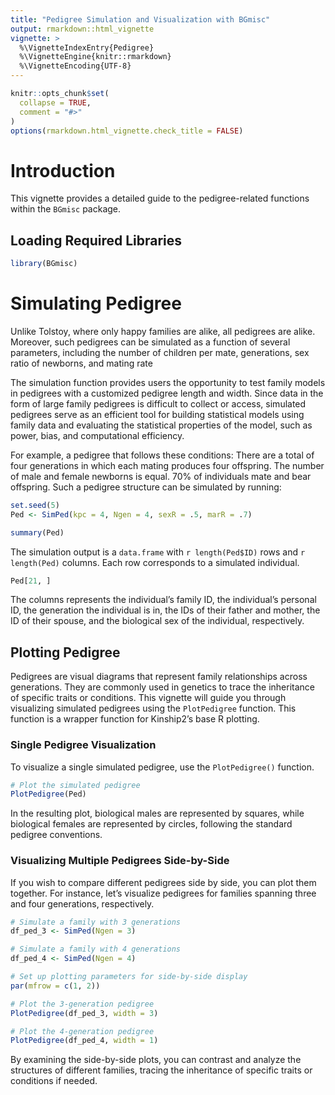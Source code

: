 ```yaml
---
title: "Pedigree Simulation and Visualization with BGmisc"
output: rmarkdown::html_vignette
vignette: >
  %\VignetteIndexEntry{Pedigree}
  %\VignetteEngine{knitr::rmarkdown}
  %\VignetteEncoding{UTF-8}
---
```


```r
knitr::opts_chunk$set(
  collapse = TRUE,
  comment = "#>"
)
options(rmarkdown.html_vignette.check_title = FALSE)
```


# Introduction

This vignette provides a detailed guide to the pedigree-related functions within the `BGmisc` package. 

## Loading Required Libraries

```r
library(BGmisc)
```

# Simulating Pedigree



Unlike Tolstoy, where only happy families are alike, all pedigrees are alike. Moreover, such pedigrees can be simulated as a function of several parameters, including the number of children per mate, generations, sex ratio of newborns, and mating rate 

The simulation function provides users the opportunity to test family models in pedigrees with a customized pedigree length and width. Since data in the form of large family pedigrees is difficult to collect or access, simulated pedigrees serve as an efficient tool for building statistical models using family data and evaluating the statistical properties of the model, such as power, bias, and computational efficiency. 

For example, a pedigree that follows these conditions: There are a total of four generations in which each mating produces four offspring. The number of male and female newborns is equal. 70% of individuals mate and bear offspring. Such a pedigree structure can be simulated by running:

```r
set.seed(5)
Ped <- SimPed(kpc = 4, Ngen = 4, sexR = .5, marR = .7)

summary(Ped)
```

The simulation output is a `data.frame` with `r length(Ped$ID)` rows and `r length(Ped)` columns. Each row corresponds to a simulated individual.

```r
Ped[21, ]
```

The columns represents the individual's family ID, the individual's personal ID, the generation the individual is in, the IDs of their father and mother, the ID of their spouse, and the biological sex of the individual, respectively.

## Plotting Pedigree


Pedigrees are visual diagrams that represent family relationships across generations. They are commonly used in genetics to trace the inheritance of specific traits or conditions. This vignette will guide you through visualizing simulated pedigrees using the `PlotPedigree` function. This function is a wrapper function for Kinship2's base R plotting.

### Single Pedigree Visualization

To visualize a single simulated pedigree, use the `PlotPedigree()` function.

```r
# Plot the simulated pedigree
PlotPedigree(Ped)
```


In the resulting plot, biological males are represented by squares, while biological females are represented by circles, following the standard pedigree conventions.

### Visualizing Multiple Pedigrees Side-by-Side

If you wish to compare different pedigrees side by side, you can plot them together. For instance, let's visualize pedigrees for families spanning three and four generations, respectively.


```r
# Simulate a family with 3 generations
df_ped_3 <- SimPed(Ngen = 3)

# Simulate a family with 4 generations
df_ped_4 <- SimPed(Ngen = 4)

# Set up plotting parameters for side-by-side display
par(mfrow = c(1, 2))

# Plot the 3-generation pedigree
PlotPedigree(df_ped_3, width = 3)

# Plot the 4-generation pedigree
PlotPedigree(df_ped_4, width = 1)
```   

By examining the side-by-side plots, you can contrast and analyze the structures of different families, tracing the inheritance of specific traits or conditions if needed.
